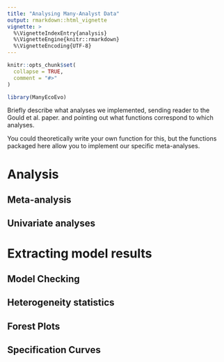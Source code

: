 ```yaml
---
title: "Analysing Many-Analyst Data"
output: rmarkdown::html_vignette
vignette: >
  %\VignetteIndexEntry{analysis}
  %\VignetteEngine{knitr::rmarkdown}
  %\VignetteEncoding{UTF-8}
---
```


```r
knitr::opts_chunk$set(
  collapse = TRUE,
  comment = "#>"
)
```

```r
library(ManyEcoEvo)
```

Briefly describe what analyses we implemented, sending reader to the Gould et al. paper. and pointing out what functions correspond to which analyses.

You could theoretically write your own function for this, but the functions packaged here allow you to implement our specific meta-analyses.

# Analysis

## Meta-analysis

## Univariate analyses

# Extracting model results

## Model Checking

## Heterogeneity statistics

## Forest Plots

## Specification Curves

